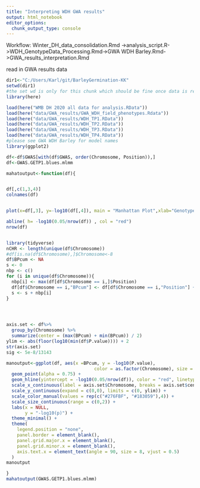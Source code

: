 ```yaml
---
title: "Interpreting WDH GWA results"
output: html_notebook
editor_options: 
  chunk_output_type: console
---
```


Workflow:
Winter_DH_data_consolidation.Rmd ->analysis_script.R->WDH_GenotypeData_Processing.Rmd->GWA WDH Barley.Rmd->GWA_results_interpretation.Rmd

read in GWA results data
```r
dir1<-"C:/Users/Karl/git/BarleyGermination-KK"
setwd(dir1)
#the set wd is only for this chunk which should be fine once data is read in
library(here)

load(here("WMB DH 2020 all data for analysis.RData"))
load(here("data/GWA_results/GWA_WDH_field_phenotypes.Rdata"))
load(here("data/GWA_results/WDH_TP1.RData"))
load(here("data/GWA_results/WDH_TP2.RData"))
load(here("data/GWA_results/WDH_TP3.RData"))
load(here("data/GWA_results/WDH_TP4.RData"))
#please see GWA WDH Barley for model names
library(ggplot2)
```

```r
df<-df$GWAS[with(df$GWAS, order(Chromosome, Position)),]
df<-GWAS.GETP1.blues.mlmm

mahatoutput<-function(df){


df[,c(1,3,4)]
colnames(df)


plot(x=df[,3], y=-log10(df[,4]), main = "Manhattan Plot",xlab="Genotype")

abline( h= -log10(0.05/nrow(df)) , col = "red")
nrow(df)


library(tidyverse)
nCHR <- length(unique(df$Chromosome))
#df[is.na(df$Chromosome),]$Chromosome<-8
df$BPcum <- NA
s <- 0
nbp <- c()
for (i in unique(df$Chromosome)){
  nbp[i] <- max(df[df$Chromosome == i,]$Position)
  df[df$Chromosome == i,"BPcum"] <- df[df$Chromosome == i,"Position"] + s
  s <- s + nbp[i]
}




axis.set <- df%>% 
  group_by(Chromosome) %>% 
  summarize(center = (max(BPcum) + min(BPcum)) / 2)
ylim <- abs(floor(log10(min(df$P.value)))) + 2 
str(axis.set)
sig <- 5e-8/13143

manoutput<-ggplot(df, aes(x =BPcum, y = -log10(P.value), 
                                 color = as.factor(Chromosome), size = -log10(0.05))) +
  geom_point(alpha = 0.75) +
  geom_hline(yintercept = -log10(0.05/nrow(df)), color = "red", linetype = "solid") + 
  scale_x_continuous(label = axis.set$Chromosome, breaks = axis.set$center) +
  scale_y_continuous(expand = c(0,0), limits = c(0, ylim)) +
  scale_color_manual(values = rep(c("#276FBF", "#183059"),4)) +
  scale_size_continuous(range = c(0,2)) +
  labs(x = NULL, 
       y = "-log10(p)") + 
  theme_minimal() +
  theme( 
    legend.position = "none",
    panel.border = element_blank(),
    panel.grid.major.x = element_blank(),
    panel.grid.minor.x = element_blank(),
    axis.text.x = element_text(angle = 90, size = 8, vjust = 0.5)
  )
manoutput

}
mahatoutput(GWAS.GETP1.blues.mlmm)
```
